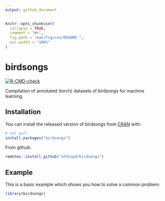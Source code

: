 ```yaml
---
output: github_document
---
```


<!-- README.md is generated from README.Rmd. Please edit that file -->

```r
knitr::opts_chunk$set(
  collapse = TRUE,
  comment = "#>",
  fig.path = "man/figures/README-",
  out.width = "100%"
)
```

# birdsongs

<!-- badges: start -->
[![R-CMD-check](https://github.com/Athospd/birdsongs/workflows/R-CMD-check/badge.svg)](https://github.com/Athospd/birdsongs/actions)
<!-- badges: end -->

Compilation of annotated (torch) datasets of birdsongs for machine learning.

## Installation

You can install the released version of birdsongs from [CRAN](https://CRAN.R-project.org) with:

``` r
# not yet!
install.packages("birdsongs")
```

From github:

``` r
remotes::install_github("athospd/birdsongs")
```


## Example

This is a basic example which shows you how to solve a common problem:

```r
library(birdsongs)
```


